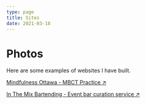 ```yaml
---
type: page
title: Sites
date: 2021-03-18
---
```


# Photos

Here are some examples of websites I have built.


[Mindfulness Ottawa - MBCT Practice ↗ ](https://mindfulnessottawa.com)

[In The Mix Bartending - Event bar curation service ↗ ](https://www.inthemixcalgary.com)
